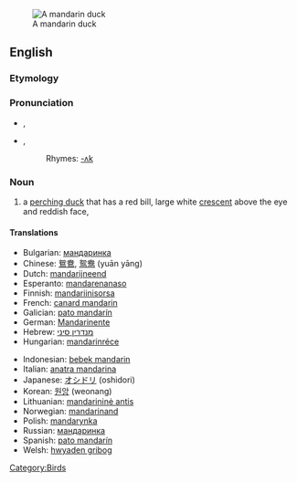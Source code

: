 [[Image:Mandarin.duck.arp.jpg|thumb|A mandarin duck]]
==English==

===Etymology===
{{rfe}}

===Pronunciation===
*{{a|UK}} {{IPA|/ˈmændərɪn dʌk/}}, {{SAMPA|/"m{nd@rIn dVk/}}
*{{a|US}} {{IPA|/ˈmændərɪn dʌk/}}, {{SAMPA|/"m{nd@rIn dVk/}}
*:Rhymes: [[Rhymes:English:-ʌk|-ʌk]]

===Noun===
{{wikipedia}}
{{en-noun|sg=[[mandarin]] [[duck]]}}
# a [[perching duck]] that has a red bill, large white [[crescent]] above the eye and reddish face, {{spelink|Aix galericulata}}

====Translations====
{{rftrans}}
{{trans-top|bird}}
*Bulgarian: [[мандаринка]] {{f}}
*Chinese: [[鴛鴦]], [[鸳鸯]] (yuān yāng)
*Dutch: [[mandarijneend]]
*Esperanto: [[mandarenanaso]]
*Finnish: [[mandariinisorsa]]
*French: [[canard mandarin]] {{m}}
*Galician: [[pato mandarín]] {{m}}
*German: [[Mandarinente]] {{f}}
*Hebrew: [[מנדרין סיני]] {{m}}
*Hungarian: [[mandarinréce]]
{{trans-mid}}
*Indonesian: [[bebek mandarin]]
*Italian: [[anatra mandarina]] {{f}}
*Japanese: [[オシドリ]] (oshidori)
*Korean: [[원앙]] (weonang)
*Lithuanian: [[mandarininė antis]]
*Norwegian: [[mandarinand]]
*Polish: [[mandarynka]] {{f}}
*Russian: [[мандаринка]] {{f}}
*Spanish: [[pato mandarín]] {{m}}
*Welsh: [[hwyaden gribog]]
{{trans-bottom}}

[[Category:Birds]]